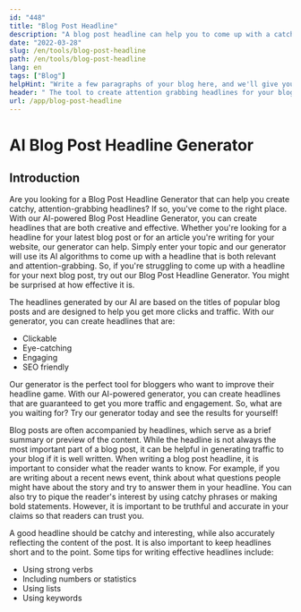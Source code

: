```yaml
---
id: "448"
title: "Blog Post Headline"
description: "A blog post headline can help you to come up with a catchy headline for your blog post."
date: "2022-03-28"
slug: /en/tools/blog-post-headline
path: /en/tools/blog-post-headline
lang: en
tags: ["Blog"]
helpHint: "Write a few paragraphs of your blog here, and we'll give you a title for your blog post."
header: " The tool to create attention grabbing headlines for your blog posts."
url: /app/blog-post-headline
---
```


# AI Blog Post Headline Generator

## Introduction

Are you looking for a Blog Post Headline Generator that can help you create catchy, attention-grabbing headlines? If so, you've come to the right place. With our AI-powered Blog Post Headline Generator, you can create headlines that are both creative and effective. Whether you're looking for a headline for your latest blog post or for an article you're writing for your website, our generator can help. Simply enter your topic and our generator will use its AI algorithms to come up with a headline that is both relevant and attention-grabbing. So, if you're struggling to come up with a headline for your next blog post, try out our Blog Post Headline Generator. You might be surprised at how effective it is.

The headlines generated by our AI are based on the titles of popular blog posts and are designed to help you get more clicks and traffic. With our generator, you can create headlines that are:

- Clickable
- Eye-catching
- Engaging
- SEO friendly

Our generator is the perfect tool for bloggers who want to improve their headline game. With our AI-powered generator, you can create headlines that are guaranteed to get you more traffic and engagement. So, what are you waiting for? Try our generator today and see the results for yourself!

Blog posts are often accompanied by headlines, which serve as a brief summary or preview of the content. While the headline is not always the most important part of a blog post, it can be helpful in generating traffic to your blog if it is well written.
When writing a blog post headline, it is important to consider what the reader wants to know. For example, if you are writing about a recent news event, think about what questions people might have about the story and try to answer them in your headline. You can also try to pique the reader's interest by using catchy phrases or making bold statements. However, it is important to be truthful and accurate in your claims so that readers can trust you.

A good headline should be catchy and interesting, while also accurately reflecting the content of the post. It is also important to keep headlines short and to the point. Some tips for writing effective headlines include:

- Using strong verbs
- Including numbers or statistics
- Using lists
- Using keywords
